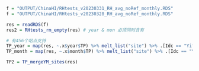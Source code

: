 ```r
f = "OUTPUT/ChinaHI/RHtests_v20230331_RH_avg_noRef_monthly.RDS"
f = "OUTPUT/ChinaHI/RHtests_v20230328_RH_avg_noRef_monthly.RDS"

res = readRDS(f)
res2 = RHtests_rm_empty(res) # year & mon 必须同时含有
```


```r

# 有456个站点支持
TP_year = map(res, ~.x$year$TP) %>% melt_list("site") %>% .[Idc == "YifD", ]
TP_month = map(res, ~.x$month$TP) %>% melt_list("site") %>% .[Idc == "YifD", ]
```

```r
TP2 = TP_mergeYM_sites(res)
```

